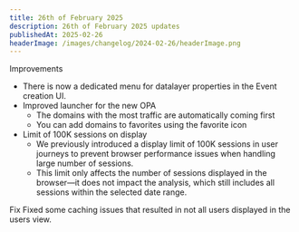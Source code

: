 ```yaml
---
title: 26th of February 2025
description: 26th of February 2025 updates
publishedAt: 2025-02-26
headerImage: /images/changelog/2024-02-26/headerImage.png
---
```

<Badge variant="noLink" className="m-0">
  <span>Improvements</span>
</Badge>

- There is now a dedicated menu for datalayer properties in the Event creation UI.
- Improved launcher for the new OPA
    - The domains with the most traffic are automatically coming first
    - You can add domains to favorites using the favorite icon
- Limit of 100K sessions on display
    - We previously introduced a display limit of 100K sessions in user journeys to prevent browser performance issues when handling large number of sessions.
    - This limit only affects the number of sessions displayed in the browser—it does not impact the analysis, which still includes all sessions within the selected date range.

<Badge variant="noLink" className="m-0">
  <span>Fix</span>
</Badge>
Fixed some caching issues that resulted in not all users displayed in the users view.